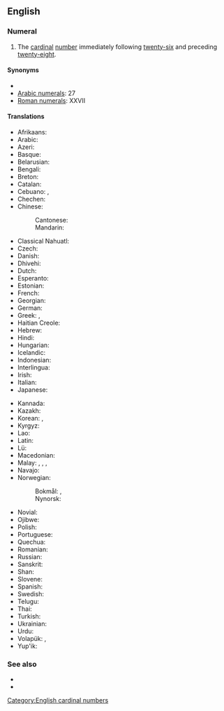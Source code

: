 ==English==
{{cardinalbox|en|26|27|28|twenty-six|twenty-eight|ord=twenty-seventh}}

===Numeral===
{{head|en|numeral}}

# The [[cardinal]] [[number]] immediately following [[twenty-six]] and preceding [[twenty-eight]].

====Synonyms====
* {{l|en|seven and twenty}}
* [[w:Arabic numerals|Arabic numerals]]: 27
* [[w:Roman numerals|Roman numerals]]: XXVII

====Translations====
{{trans-top|twenty-seven}}
* Afrikaans: {{t|af|sewe-en-twintig}}
* Arabic: {{t|ar|سَبْعَة وَعِشْرُون|tr=sabʿa wa-ʿišrūn}}
* Azeri: {{t+|az|iyirmi yeddi}}
* Basque: {{t+|eu|hogeita zazpi}}
* Belarusian: {{t|be|два́ццаць сем}}
* Bengali: {{t|bn|সাতাশ}}
* Breton: {{t|br|seizh-warn-ugent}}
* Catalan: {{t+|ca|vint-i-set}}
* Cebuano: {{t|ceb|kawhaa'g pito}}, {{t|ceb|baynete syete}}
* Chechen: {{t|ce|ткъе ворхI}}
* Chinese:
*: Cantonese: {{t|yue|二十七|tr=ji6 sap6 cat1}}
*: Mandarin: {{t|cmn|二十七|tr=èr shí qī}}
* Classical Nahuatl: {{t|nci|cempōhualli onchicōme}}
* Czech: {{t|cs|[[dvacet]] [[sedm]]}}
* Danish: {{t|da|syvogtyve}}
* Dhivehi: {{t|dv|ހަތާވީސް}}
* Dutch: {{t+|nl|zevenentwintig}}
* Esperanto: {{t|eo|dudek sep}}
* Estonian: {{t+|et|kakskümmend seitse}}
* French: {{t+|fr|vingt-sept|m}}
* Georgian: {{t|ka|ოცდაშვიდი}}
* German: {{t|de|siebenundzwanzig}}
* Greek: {{t|el|είκοσι εφτά}}, {{t|el|είκοσι επτά}}
* Haitian Creole: {{t|ht|vennsèt}}
* Hebrew: {{t|he|עשרים־ושבעה|tr=esrím və-šivá}}
* Hindi: {{t+|hi|सत्ताईस}}
* Hungarian: {{t+|hu|huszonhét}}
* Icelandic: {{t+|is|tuttugu og sjö}}
* Indonesian: {{t|id|dua puluh tujuh}}
* Interlingua: {{t|ia|vinti-septe}}
* Irish: {{t|ga|fiche a seacht}}
* Italian: {{t+|it|ventisette|m}}
* Japanese: {{t|ja|二十七|tr=にじゅうなな, ni-jū-nána}}
{{trans-mid}}
* Kannada: {{t|kn|ಇಪ್ಪತ್ತೇಳು}}
* Kazakh: {{t|kk|жиырма жеті}}
* Korean: {{t|ko|스물일곱|tr=seumul ilgob}}, {{t+|ko|이십칠|tr=isibchil}}
* Kyrgyz: {{t|ky|жыйырма жети}}
* Lao: {{t|lo|ຊາວເຈັດ}}
* Latin: {{t|la|vigintiseptem}}
* Lü: {{t|khb|ᦌᦱᧁᦵᦈᧆ|tr=saaw4 cet2}}
* Macedonian: {{t|mk|два́есет и се́дум}}
* Malay: {{t|ms|dua puluh tujuh}}, {{t|ms|dua puluh pitu}}, {{t|ms|tujuh likur}}, {{t|ms|pitu likur}}
* Navajo: {{t|nv|naadįįtsostsʼid}}
* Norwegian:
*: Bokmål: {{t|no|tjuesyv}}, {{t|no|tjuesju}}
*: Nynorsk: {{t|nn|tjuesju}}
* Novial: {{t|nov|duanti-set}}
* Ojibwe: {{t|oj|niishtana-ashi-niizhwaaswi}}
* Polish: {{t|pl|dwadzieścia siedem}}
* Portuguese: {{t|pt|vinte e sete|m}}
* Quechua: {{t|qu|iskay chunka qanchisniyuq}}
* Romanian: {{t|ro|douăzeci și șapte}}
* Russian: {{t+|ru|два́дцать се́мь}}
* Sanskrit: {{t+|sa|सप्तविंशति|f}}
* Shan: {{t|shn|သၢဝ်းၸဵတ်း}}
* Slovene: {{t|sl|sedemindvajset}}
* Spanish: {{t+|es|veintisiete}}
* Swedish: {{t+|sv|tjugosju}}
* Telugu: {{t|te|ఇరవై ఏడు}}
* Thai: {{t|th|ยี่สิบเจ็ด|tr=yi sip chet}}
* Turkish: {{t+|tr|yirmi yedi}}
* Ukrainian: {{t|uk|два́дцять сім}}
* Urdu: {{t|ur|ستائیس|tr=sattāīs}}
* Volapük: {{t|vo|teldegvel}}, {{t|vo|telsevel}} {{qualifier|older term, obsolete}}
* Yup'ik: {{t|esu|yuinaq malrunlegen}}
{{trans-bottom}}

===See also===
* {{l|en|twenty-six}}
* {{l|en|twenty-eight}}

[[Category:English cardinal numbers]]